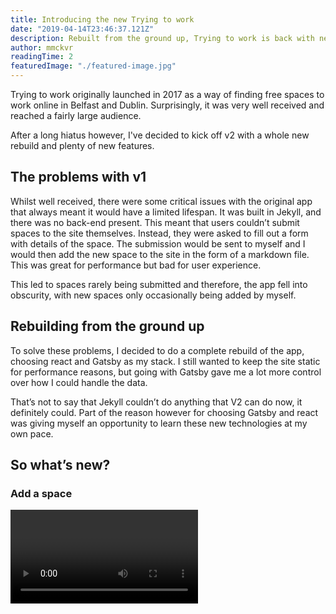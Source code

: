 ```yaml
---
title: Introducing the new Trying to work
date: "2019-04-14T23:46:37.121Z"
description: Rebuilt from the ground up, Trying to work is back with new features, a new submission system, and a whole lot more.
author: mmckvr
readingTime: 2
featuredImage: "./featured-image.jpg"
---
```




<ContentWrapper>

<IntroParagraph>

Trying to work originally launched in 2017 as a way of finding free spaces to work online in Belfast and Dublin. Surprisingly, it was very well received and reached a fairly large audience.

After a long hiatus however, I've decided to kick off v2 with a whole new rebuild and plenty of new features.

</IntroParagraph>

## The problems with v1

Whilst well received, there were some critical issues with the original app that always meant it would have a limited lifespan. It was built in Jekyll, and there was no back-end present. This meant that users couldn’t submit spaces to the site themselves. Instead, they were asked to fill out a form with details of the space. The submission would be sent to myself and I would then add the new space to the site in the form of a markdown file. This was great for performance but bad for user experience.

This led to spaces rarely being submitted and therefore, the app fell into obscurity, with new spaces only occasionally being added by myself.

## Rebuilding from the ground up

To solve these problems, I decided to do a complete rebuild of the app, choosing react and Gatsby as my stack. I still wanted to keep the site static for performance reasons, but going with Gatsby gave me a lot more control over how I could handle the data.

That’s not to say that Jekyll couldn’t do anything that V2 can do now, it definitely could. Part of the reason however for choosing Gatsby and react was giving myself an opportunity to learn these new technologies at my own pace.

## So what’s new?

### Add a space

</ContentWrapper>

<Video video="submit-a-space" />

<ContentWrapper>

Probably the biggest new feature is you can now submit a space and it will add to the site automatically! No more having to manually add it myself. This ended up taking a lot more work and time than I had anticipated so I hope you like the experience!

### Filter spaces

</ContentWrapper>

<Video video="spaces-filters" />

<ContentWrapper>

Something that was missing but always intended for v1 was the ability to filter spaces based on various parameters. Well for v2, its here! You can now filter by speed, sockets, a high google rating and even distance.

### Leaderboard
To try and create a bit more incentive for submitting spaces,  I’ve now added a leaderboard for the top submitters. Secure your place at the top by submitting spaces from around your city.

### Blog
To try and make this site more than just a collection of spaces to work online, I’ve also started a blog to bring you curated posts of the best spaces to work in your city, new spaces reviews, top co-working spots and much more.

## Got ideas, found a bug or have a question?
Shoot me an email, DM or drop a comment below. I’d be happy to help. Hope you like the new digs!

</ContentWrapper>